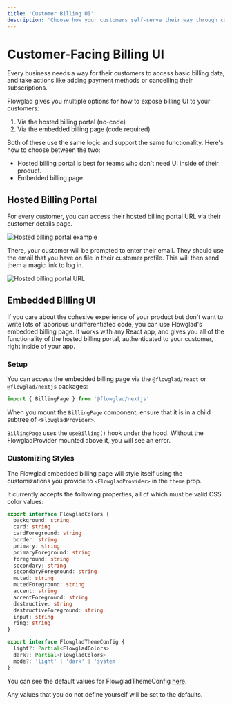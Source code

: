 ```yaml
---
title: 'Customer Billing UI'
description: 'Choose how your customers self-serve their way through common billing actions.'
---
```


# Customer-Facing Billing UI

Every business needs a way for their customers to access basic billing data, and take actions like adding payment methods or cancelling their subscriptions.

Flowglad gives you multiple options for how to expose billing UI to your customers:
1. Via the hosted billing portal (no-code)
2. Via the embedded billing page (code required)

Both of these use the same logic and support the same functionality. Here's how to choose between the two:

- Hosted billing portal is best for teams who don't need UI inside of their product.
- Embedded billing page 

## Hosted Billing Portal

For every customer, you can access their hosted billing portal URL via their customer details page.

![Hosted billing portal example](../images/hosted-billing-portal.png)

There, your customer will be prompted to enter their email. They should use the email that you have on file in their customer profile. This will then send them a magic link to log in.

![Hosted billing portal URL](../images/hosted-billing-portal-url.png)


## Embedded Billing UI

If you care about the cohesive experience of your product but don't want to write lots of laborious undifferentiated code, you can use Flowglad's embedded billing page. It works with any React app, and gives you all of the functionality of the hosted billing portal, authenticated to your customer, right inside of your app.

### Setup

You can access the embedded billing page via the `@flowglad/react` or `@flowglad/nextjs` packages:

```ts
import { BillingPage } from '@flowglad/nextjs'
```

When you mount the `BillingPage` component, ensure that it is in a child subtree of `<FlowgladProvider>`.

`BillingPage` uses the `useBilling()` hook under the hood. Without the FlowgladProvider mounted above it, you will see an error.

### Customizing Styles
The Flowglad embedded billing page will style itself using the customizations you provide to `<FlowgladProvider>` in the `theme` prop.

It currently accepts the following properties, all of which must be valid CSS color values:

```ts
export interface FlowgladColors {
  background: string
  card: string
  cardForeground: string
  border: string
  primary: string
  primaryForeground: string
  foreground: string
  secondary: string
  secondaryForeground: string
  muted: string
  mutedForeground: string
  accent: string
  accentForeground: string
  destructive: string
  destructiveForeground: string
  input: string
  ring: string
}

export interface FlowgladThemeConfig {
  light?: Partial<FlowgladColors>
  dark?: Partial<FlowgladColors>
  mode?: 'light' | 'dark' | 'system'
}
```

You can see the default values for FlowgladThemeConfig [here](https://github.com/flowglad/flowglad/blob/main/packages/react/src/lib/themes.ts#L216). 

Any values that you do not define yourself will be set to the defaults.